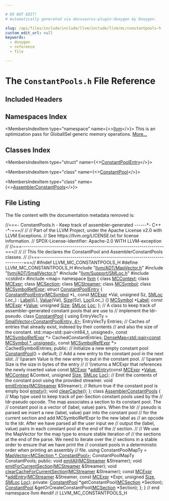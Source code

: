 ```yaml
---

# DO NOT EDIT!
# Automatically generated via docusaurus-plugin-doxygen by Doxygen.

slug: /api/files/include/include/llvm/include/llvm/mc/constantpools-h
custom_edit_url: null
keywords:
  - doxygen
  - reference
  - file

---
```





# The `ConstantPools.h` File Reference

<DoxygenPage pluginConfig={pluginConfig}>



## Included Headers

<IncludesList>
<IncludesListItem
  filePath="llvm/ADT/MapVector.h"
  permalink="/docs/api/files/include/include/llvm/include/llvm/adt/mapvector-h"
  isLocal="true" />
<IncludesListItem
  filePath="llvm/ADT/SmallVector.h"
  permalink="/docs/api/files/include/include/llvm/include/llvm/adt/smallvector-h"
  isLocal="true" />
<IncludesListItem
  filePath="llvm/Support/SMLoc.h"
  permalink="/docs/api/files/include/include/llvm/include/llvm/support/smloc-h"
  isLocal="true" />
<IncludesListItem
  filePath="cstdint"
  permalink=""
  isLocal="false" />
<IncludesListItem
  filePath="map"
  permalink=""
  isLocal="false" />
</IncludesList>

## Namespaces Index

<MembersIndex>

<MembersIndexItem
  type="namespace"
  name={<><a href="/docs/api/namespaces/llvm">llvm</a></>}>
This is an optimization pass for GlobalISel generic memory operations. <a href="/docs/api/namespaces/llvm/#details">More...</a>
</MembersIndexItem>

</MembersIndex>

## Classes Index

<MembersIndex>

<MembersIndexItem
  type="struct"
  name={<><a href="/docs/api/structs/llvm/constantpoolentry">ConstantPoolEntry</a></>}>
</MembersIndexItem>

<MembersIndexItem
  type="class"
  name={<><a href="/docs/api/classes/llvm/constantpool">ConstantPool</a></>}>
</MembersIndexItem>

<MembersIndexItem
  type="class"
  name={<><a href="/docs/api/classes/llvm/assemblerconstantpools">AssemblerConstantPools</a></>}>
</MembersIndexItem>

</MembersIndex>


## File Listing

The file content with the documentation metadata removed is:

<ProgramListing>

<Link id="l00001" /><CodeLine lineNumber="1"><span class="doxyHighlightComment">//===- ConstantPools.h - Keep track of assembler-generated ------&#42;- C++ -&#42;-===//</span></CodeLine>
<Link id="l00002" /><CodeLine lineNumber="2"><span class="doxyHighlightComment">//</span></CodeLine>
<Link id="l00003" /><CodeLine lineNumber="3"><span class="doxyHighlightComment">// Part of the LLVM Project, under the Apache License v2.0 with LLVM Exceptions.</span></CodeLine>
<Link id="l00004" /><CodeLine lineNumber="4"><span class="doxyHighlightComment">// See https://llvm.org/LICENSE.txt for license information.</span></CodeLine>
<Link id="l00005" /><CodeLine lineNumber="5"><span class="doxyHighlightComment">// SPDX-License-Identifier: Apache-2.0 WITH LLVM-exception</span></CodeLine>
<Link id="l00006" /><CodeLine lineNumber="6"><span class="doxyHighlightComment">//</span></CodeLine>
<Link id="l00007" /><CodeLine lineNumber="7"><span class="doxyHighlightComment">//===----------------------------------------------------------------------===//</span></CodeLine>
<Link id="l00008" /><CodeLine lineNumber="8"><span class="doxyHighlightComment">//</span></CodeLine>
<Link id="l00009" /><CodeLine lineNumber="9"><span class="doxyHighlightComment">// This file declares the ConstantPool and AssemblerConstantPools classes.</span></CodeLine>
<Link id="l00010" /><CodeLine lineNumber="10"><span class="doxyHighlightComment">//</span></CodeLine>
<Link id="l00011" /><CodeLine lineNumber="11"><span class="doxyHighlightComment">//===----------------------------------------------------------------------===//</span></CodeLine>
<Link id="l00012" /><CodeLine lineNumber="12"></CodeLine>
<Link id="l00013" /><CodeLine lineNumber="13"><span class="doxyHighlightPreprocessor">#ifndef LLVM&#95;MC&#95;CONSTANTPOOLS&#95;H</span></CodeLine>
<Link id="l00014" /><CodeLine lineNumber="14"><span class="doxyHighlightPreprocessor">#define LLVM&#95;MC&#95;CONSTANTPOOLS&#95;H</span></CodeLine>
<Link id="l00015" /><CodeLine lineNumber="15"></CodeLine>
<Link id="l00016" /><CodeLine lineNumber="16"><span class="doxyHighlightPreprocessor">#include &quot;<a href="/docs/api/files/include/include/llvm/include/llvm/adt/mapvector-h">llvm/ADT/MapVector.h</a>&quot;</span></CodeLine>
<Link id="l00017" /><CodeLine lineNumber="17"><span class="doxyHighlightPreprocessor">#include &quot;<a href="/docs/api/files/include/include/llvm/include/llvm/adt/smallvector-h">llvm/ADT/SmallVector.h</a>&quot;</span></CodeLine>
<Link id="l00018" /><CodeLine lineNumber="18"><span class="doxyHighlightPreprocessor">#include &quot;<a href="/docs/api/files/include/include/llvm/include/llvm/support/smloc-h">llvm/Support/SMLoc.h</a>&quot;</span></CodeLine>
<Link id="l00019" /><CodeLine lineNumber="19"><span class="doxyHighlightPreprocessor">#include &lt;cstdint&gt;</span></CodeLine>
<Link id="l00020" /><CodeLine lineNumber="20"><span class="doxyHighlightPreprocessor">#include &lt;map&gt;</span></CodeLine>
<Link id="l00021" /><CodeLine lineNumber="21"></CodeLine>
<Link id="l00022" /><CodeLine lineNumber="22"><span class="doxyHighlightKeyword">namespace </span><span class="doxyHighlight"><a href="/docs/api/namespaces/llvm">llvm</a> &#123;</span></CodeLine>
<Link id="l00023" /><CodeLine lineNumber="23"></CodeLine>
<Link id="l00024" /><CodeLine lineNumber="24"><span class="doxyHighlightKeyword">class </span><span class="doxyHighlight"><a href="/docs/api/classes/llvm/mccontext">MCContext</a>;</span></CodeLine>
<Link id="l00025" /><CodeLine lineNumber="25"><span class="doxyHighlightKeyword">class </span><span class="doxyHighlight"><a href="/docs/api/classes/llvm/mcexpr">MCExpr</a>;</span></CodeLine>
<Link id="l00026" /><CodeLine lineNumber="26"><span class="doxyHighlightKeyword">class </span><span class="doxyHighlight"><a href="/docs/api/classes/llvm/mcsection">MCSection</a>;</span></CodeLine>
<Link id="l00027" /><CodeLine lineNumber="27"><span class="doxyHighlightKeyword">class </span><span class="doxyHighlight"><a href="/docs/api/classes/llvm/mcstreamer">MCStreamer</a>;</span></CodeLine>
<Link id="l00028" /><CodeLine lineNumber="28"><span class="doxyHighlightKeyword">class </span><span class="doxyHighlight"><a href="/docs/api/classes/llvm/mcsymbol">MCSymbol</a>;</span></CodeLine>
<Link id="l00029" /><CodeLine lineNumber="29"><span class="doxyHighlightKeyword">class </span><span class="doxyHighlight"><a href="/docs/api/classes/llvm/mcsymbolrefexpr">MCSymbolRefExpr</a>;</span></CodeLine>
<Link id="l00030" /><CodeLine lineNumber="30"></CodeLine>
<Link id="l00031" /><CodeLine lineNumber="31" lineLink="/docs/api/structs/llvm/constantpoolentry"><span class="doxyHighlightKeyword">struct </span><span class="doxyHighlight"><a href="/docs/api/structs/llvm/constantpoolentry/#ae18090539593654c498c412546315555">ConstantPoolEntry</a> &#123;</span></CodeLine>
<Link id="l00032" /><CodeLine lineNumber="32" lineLink="/docs/api/structs/llvm/constantpoolentry/#ae18090539593654c498c412546315555"><span class="doxyHighlight">  <a href="/docs/api/structs/llvm/constantpoolentry/#ae18090539593654c498c412546315555">ConstantPoolEntry</a>(<a href="/docs/api/classes/llvm/mcsymbol">MCSymbol</a> &#42;L, </span><span class="doxyHighlightKeyword">const</span><span class="doxyHighlight"> <a href="/docs/api/classes/llvm/mcexpr">MCExpr</a> &#42;Val, </span><span class="doxyHighlightKeywordType">unsigned</span><span class="doxyHighlight"> Sz, <a href="/docs/api/classes/llvm/smloc">SMLoc</a> Loc&#95;)</span></CodeLine>
<Link id="l00033" /><CodeLine lineNumber="33"><span class="doxyHighlight">    : <a href="/docs/api/structs/llvm/constantpoolentry/#a35313b34b219ae8ab4736c3560c400fc">Label</a>(L), <a href="/docs/api/structs/llvm/constantpoolentry/#aef9bfbb36ef818fffd0c7d3e7e5872ac">Value</a>(Val), <a href="/docs/api/structs/llvm/constantpoolentry/#a6f12c11dfc74743c315fd2779e885eb3">Size</a>(Sz), <a href="/docs/api/structs/llvm/constantpoolentry/#adfd555f4f711e50fbdca82b40774e729">Loc</a>(Loc&#95;) &#123;&#125;</span></CodeLine>
<Link id="l00034" /><CodeLine lineNumber="34"></CodeLine>
<Link id="l00035" /><CodeLine lineNumber="35" lineLink="/docs/api/structs/llvm/constantpoolentry/#a35313b34b219ae8ab4736c3560c400fc"><span class="doxyHighlight">  <a href="/docs/api/classes/llvm/mcsymbol">MCSymbol</a> &#42;<a href="/docs/api/structs/llvm/constantpoolentry/#a35313b34b219ae8ab4736c3560c400fc">Label</a>;</span></CodeLine>
<Link id="l00036" /><CodeLine lineNumber="36" lineLink="/docs/api/structs/llvm/constantpoolentry/#aef9bfbb36ef818fffd0c7d3e7e5872ac"><span class="doxyHighlight">  </span><span class="doxyHighlightKeyword">const</span><span class="doxyHighlight"> <a href="/docs/api/classes/llvm/mcexpr">MCExpr</a> &#42;<a href="/docs/api/structs/llvm/constantpoolentry/#aef9bfbb36ef818fffd0c7d3e7e5872ac">Value</a>;</span></CodeLine>
<Link id="l00037" /><CodeLine lineNumber="37" lineLink="/docs/api/structs/llvm/constantpoolentry/#a6f12c11dfc74743c315fd2779e885eb3"><span class="doxyHighlight">  </span><span class="doxyHighlightKeywordType">unsigned</span><span class="doxyHighlight"> <a href="/docs/api/structs/llvm/constantpoolentry/#a6f12c11dfc74743c315fd2779e885eb3">Size</a>;</span></CodeLine>
<Link id="l00038" /><CodeLine lineNumber="38" lineLink="/docs/api/structs/llvm/constantpoolentry/#adfd555f4f711e50fbdca82b40774e729"><span class="doxyHighlight">  <a href="/docs/api/classes/llvm/smloc">SMLoc</a> <a href="/docs/api/structs/llvm/constantpoolentry/#adfd555f4f711e50fbdca82b40774e729">Loc</a>;</span></CodeLine>
<Link id="l00039" /><CodeLine lineNumber="39"><span class="doxyHighlight">&#125;;</span></CodeLine>
<Link id="l00040" /><CodeLine lineNumber="40"></CodeLine>
<Link id="l00041" /><CodeLine lineNumber="41"><span class="doxyHighlightComment">// A class to keep track of assembler-generated constant pools that are use to</span></CodeLine>
<Link id="l00042" /><CodeLine lineNumber="42"><span class="doxyHighlightComment">// implement the ldr-pseudo.</span></CodeLine>
<Link id="l00043" /><CodeLine lineNumber="43" lineLink="/docs/api/classes/llvm/constantpool"><span class="doxyHighlightKeyword">class </span><span class="doxyHighlight"><a href="/docs/api/classes/llvm/constantpool/#ac11efa53b4da0de3ca589c70257117c5">ConstantPool</a> &#123;</span></CodeLine>
<Link id="l00044" /><CodeLine lineNumber="44"><span class="doxyHighlight">  </span><span class="doxyHighlightKeyword">using </span><span class="doxyHighlight">EntryVecTy = <a href="/docs/api/classes/llvm/smallvector">SmallVector&lt;ConstantPoolEntry, 4&gt;</a>;</span></CodeLine>
<Link id="l00045" /><CodeLine lineNumber="45"><span class="doxyHighlight">  EntryVecTy Entries;</span></CodeLine>
<Link id="l00046" /><CodeLine lineNumber="46"></CodeLine>
<Link id="l00047" /><CodeLine lineNumber="47"><span class="doxyHighlight">  </span><span class="doxyHighlightComment">// Caches of entries that already exist, indexed by their contents</span></CodeLine>
<Link id="l00048" /><CodeLine lineNumber="48"><span class="doxyHighlight">  </span><span class="doxyHighlightComment">// and also the size of the constant.</span></CodeLine>
<Link id="l00049" /><CodeLine lineNumber="49"><span class="doxyHighlight">  std::map&lt;std::pair&lt;int64&#95;t, unsigned&gt;, </span><span class="doxyHighlightKeyword">const</span><span class="doxyHighlight"> <a href="/docs/api/classes/llvm/mcsymbolrefexpr">MCSymbolRefExpr</a> &#42;&gt;</span></CodeLine>
<Link id="l00050" /><CodeLine lineNumber="50"><span class="doxyHighlight">      CachedConstantEntries;</span></CodeLine>
<Link id="l00051" /><CodeLine lineNumber="51"><span class="doxyHighlight">  <a href="/docs/api/classes/llvm/densemap">DenseMap&lt;std::pair&lt;const MCSymbol &#42;, unsigned&gt;</a>, </span><span class="doxyHighlightKeyword">const</span><span class="doxyHighlight"> <a href="/docs/api/classes/llvm/mcsymbolrefexpr">MCSymbolRefExpr</a> &#42;&gt;</span></CodeLine>
<Link id="l00052" /><CodeLine lineNumber="52"><span class="doxyHighlight">      CachedSymbolEntries;</span></CodeLine>
<Link id="l00053" /><CodeLine lineNumber="53"></CodeLine>
<Link id="l00054" /><CodeLine lineNumber="54"><span class="doxyHighlightKeyword">public</span><span class="doxyHighlight">:</span></CodeLine>
<Link id="l00055" /><CodeLine lineNumber="55"><span class="doxyHighlight">  </span><span class="doxyHighlightComment">// Initialize a new empty constant pool</span></CodeLine>
<Link id="l00056" /><CodeLine lineNumber="56" lineLink="/docs/api/classes/llvm/constantpool/#ac11efa53b4da0de3ca589c70257117c5"><span class="doxyHighlight">  <a href="/docs/api/classes/llvm/constantpool/#ac11efa53b4da0de3ca589c70257117c5">ConstantPool</a>() = </span><span class="doxyHighlightKeywordFlow">default</span><span class="doxyHighlight">;</span></CodeLine>
<Link id="l00057" /><CodeLine lineNumber="57"></CodeLine>
<Link id="l00058" /><CodeLine lineNumber="58"><span class="doxyHighlight">  </span><span class="doxyHighlightComment">// Add a new entry to the constant pool in the next slot.</span></CodeLine>
<Link id="l00059" /><CodeLine lineNumber="59"><span class="doxyHighlight">  </span><span class="doxyHighlightComment">// \\param Value is the new entry to put in the constant pool.</span></CodeLine>
<Link id="l00060" /><CodeLine lineNumber="60"><span class="doxyHighlight">  </span><span class="doxyHighlightComment">// \\param Size is the size in bytes of the entry</span></CodeLine>
<Link id="l00061" /><CodeLine lineNumber="61"><span class="doxyHighlight">  </span><span class="doxyHighlightComment">//</span></CodeLine>
<Link id="l00062" /><CodeLine lineNumber="62"><span class="doxyHighlight">  </span><span class="doxyHighlightComment">// \\returns a MCExpr that references the newly inserted value</span></CodeLine>
<Link id="l00063" /><CodeLine lineNumber="63"><span class="doxyHighlight">  </span><span class="doxyHighlightKeyword">const</span><span class="doxyHighlight"> <a href="/docs/api/classes/llvm/mcexpr">MCExpr</a> &#42;<a href="/docs/api/classes/llvm/constantpool/#a9d1e0d3d33bca317531734dc3f1ba547">addEntry</a>(</span><span class="doxyHighlightKeyword">const</span><span class="doxyHighlight"> <a href="/docs/api/classes/llvm/mcexpr">MCExpr</a> &#42;<a href="/docs/api/classes/llvm/value">Value</a>, <a href="/docs/api/classes/llvm/mccontext">MCContext</a> &amp;Context,</span></CodeLine>
<Link id="l00064" /><CodeLine lineNumber="64"><span class="doxyHighlight">                         </span><span class="doxyHighlightKeywordType">unsigned</span><span class="doxyHighlight"> <a href="/docs/api/files/lib/lib/analysis/inlineorder-cpp/#a7ee6f0cb51c3b9056199e9a0001fe8c3a6f6cb72d544962fa333e2e34ce64f719">Size</a>, <a href="/docs/api/classes/llvm/smloc">SMLoc</a> <a href="/docs/api/namespaces/llvm/loc">Loc</a>);</span></CodeLine>
<Link id="l00065" /><CodeLine lineNumber="65"></CodeLine>
<Link id="l00066" /><CodeLine lineNumber="66"><span class="doxyHighlight">  </span><span class="doxyHighlightComment">// Emit the contents of the constant pool using the provided streamer.</span></CodeLine>
<Link id="l00067" /><CodeLine lineNumber="67"><span class="doxyHighlight">  </span><span class="doxyHighlightKeywordType">void</span><span class="doxyHighlight"> <a href="/docs/api/classes/llvm/constantpool/#ac62d870b374d12290edc181c27cdbdf6">emitEntries</a>(<a href="/docs/api/classes/llvm/mcstreamer">MCStreamer</a> &amp;Streamer);</span></CodeLine>
<Link id="l00068" /><CodeLine lineNumber="68"></CodeLine>
<Link id="l00069" /><CodeLine lineNumber="69"><span class="doxyHighlight">  </span><span class="doxyHighlightComment">// Return true if the constant pool is empty</span></CodeLine>
<Link id="l00070" /><CodeLine lineNumber="70"><span class="doxyHighlight">  </span><span class="doxyHighlightKeywordType">bool</span><span class="doxyHighlight"> <a href="/docs/api/classes/llvm/constantpool/#ad67133bd8e134839089953e5bd72c30d">empty</a>();</span></CodeLine>
<Link id="l00071" /><CodeLine lineNumber="71"></CodeLine>
<Link id="l00072" /><CodeLine lineNumber="72"><span class="doxyHighlight">  </span><span class="doxyHighlightKeywordType">void</span><span class="doxyHighlight"> <a href="/docs/api/classes/llvm/constantpool/#a6b267ae25e14db9b607f34d593aa3376">clearCache</a>();</span></CodeLine>
<Link id="l00073" /><CodeLine lineNumber="73"><span class="doxyHighlight">&#125;;</span></CodeLine>
<Link id="l00074" /><CodeLine lineNumber="74"></CodeLine>
<Link id="l00075" /><CodeLine lineNumber="75" lineLink="/docs/api/classes/llvm/assemblerconstantpools"><span class="doxyHighlightKeyword">class </span><span class="doxyHighlight"><a href="/docs/api/classes/llvm/assemblerconstantpools">AssemblerConstantPools</a> &#123;</span></CodeLine>
<Link id="l00076" /><CodeLine lineNumber="76"><span class="doxyHighlight">  </span><span class="doxyHighlightComment">// Map type used to keep track of per-Section constant pools used by the</span></CodeLine>
<Link id="l00077" /><CodeLine lineNumber="77"><span class="doxyHighlight">  </span><span class="doxyHighlightComment">// ldr-pseudo opcode. The map associates a section to its constant pool. The</span></CodeLine>
<Link id="l00078" /><CodeLine lineNumber="78"><span class="doxyHighlight">  </span><span class="doxyHighlightComment">// constant pool is a vector of (label, value) pairs. When the ldr</span></CodeLine>
<Link id="l00079" /><CodeLine lineNumber="79"><span class="doxyHighlight">  </span><span class="doxyHighlightComment">// pseudo is parsed we insert a new (label, value) pair into the constant pool</span></CodeLine>
<Link id="l00080" /><CodeLine lineNumber="80"><span class="doxyHighlight">  </span><span class="doxyHighlightComment">// for the current section and add MCSymbolRefExpr to the new label as</span></CodeLine>
<Link id="l00081" /><CodeLine lineNumber="81"><span class="doxyHighlight">  </span><span class="doxyHighlightComment">// an opcode to the ldr. After we have parsed all the user input we</span></CodeLine>
<Link id="l00082" /><CodeLine lineNumber="82"><span class="doxyHighlight">  </span><span class="doxyHighlightComment">// output the (label, value) pairs in each constant pool at the end of the</span></CodeLine>
<Link id="l00083" /><CodeLine lineNumber="83"><span class="doxyHighlight">  </span><span class="doxyHighlightComment">// section.</span></CodeLine>
<Link id="l00084" /><CodeLine lineNumber="84"><span class="doxyHighlight">  </span><span class="doxyHighlightComment">//</span></CodeLine>
<Link id="l00085" /><CodeLine lineNumber="85"><span class="doxyHighlight">  </span><span class="doxyHighlightComment">// We use the MapVector for the map type to ensure stable iteration of</span></CodeLine>
<Link id="l00086" /><CodeLine lineNumber="86"><span class="doxyHighlight">  </span><span class="doxyHighlightComment">// the sections at the end of the parse. We need to iterate over the</span></CodeLine>
<Link id="l00087" /><CodeLine lineNumber="87"><span class="doxyHighlight">  </span><span class="doxyHighlightComment">// sections in a stable order to ensure that we have print the</span></CodeLine>
<Link id="l00088" /><CodeLine lineNumber="88"><span class="doxyHighlight">  </span><span class="doxyHighlightComment">// constant pools in a deterministic order when printing an assembly</span></CodeLine>
<Link id="l00089" /><CodeLine lineNumber="89"><span class="doxyHighlight">  </span><span class="doxyHighlightComment">// file.</span></CodeLine>
<Link id="l00090" /><CodeLine lineNumber="90"><span class="doxyHighlight">  </span><span class="doxyHighlightKeyword">using </span><span class="doxyHighlight">ConstantPoolMapTy = <a href="/docs/api/classes/llvm/mapvector">MapVector&lt;MCSection &#42;, ConstantPool&gt;</a>;</span></CodeLine>
<Link id="l00091" /><CodeLine lineNumber="91"><span class="doxyHighlight">  ConstantPoolMapTy ConstantPools;</span></CodeLine>
<Link id="l00092" /><CodeLine lineNumber="92"></CodeLine>
<Link id="l00093" /><CodeLine lineNumber="93"><span class="doxyHighlightKeyword">public</span><span class="doxyHighlight">:</span></CodeLine>
<Link id="l00094" /><CodeLine lineNumber="94"><span class="doxyHighlight">  </span><span class="doxyHighlightKeywordType">void</span><span class="doxyHighlight"> <a href="/docs/api/classes/llvm/assemblerconstantpools/#a53461cd55c069f2ae89df5c45b71ce83">emitAll</a>(<a href="/docs/api/classes/llvm/mcstreamer">MCStreamer</a> &amp;Streamer);</span></CodeLine>
<Link id="l00095" /><CodeLine lineNumber="95"><span class="doxyHighlight">  </span><span class="doxyHighlightKeywordType">void</span><span class="doxyHighlight"> <a href="/docs/api/classes/llvm/assemblerconstantpools/#ab384d9d85bfa8aad47ac23f346b08a87">emitForCurrentSection</a>(<a href="/docs/api/classes/llvm/mcstreamer">MCStreamer</a> &amp;Streamer);</span></CodeLine>
<Link id="l00096" /><CodeLine lineNumber="96"><span class="doxyHighlight">  </span><span class="doxyHighlightKeywordType">void</span><span class="doxyHighlight"> <a href="/docs/api/classes/llvm/assemblerconstantpools/#a74ada55ccb1288908e7ea2c6ab52bc4f">clearCacheForCurrentSection</a>(<a href="/docs/api/classes/llvm/mcstreamer">MCStreamer</a> &amp;Streamer);</span></CodeLine>
<Link id="l00097" /><CodeLine lineNumber="97"><span class="doxyHighlight">  </span><span class="doxyHighlightKeyword">const</span><span class="doxyHighlight"> <a href="/docs/api/classes/llvm/mcexpr">MCExpr</a> &#42;<a href="/docs/api/classes/llvm/assemblerconstantpools/#acbc7759a8d05ed32ae7d656282f33545">addEntry</a>(<a href="/docs/api/classes/llvm/mcstreamer">MCStreamer</a> &amp;Streamer, </span><span class="doxyHighlightKeyword">const</span><span class="doxyHighlight"> <a href="/docs/api/classes/llvm/mcexpr">MCExpr</a> &#42;Expr,</span></CodeLine>
<Link id="l00098" /><CodeLine lineNumber="98"><span class="doxyHighlight">                         </span><span class="doxyHighlightKeywordType">unsigned</span><span class="doxyHighlight"> <a href="/docs/api/files/lib/lib/analysis/inlineorder-cpp/#a7ee6f0cb51c3b9056199e9a0001fe8c3a6f6cb72d544962fa333e2e34ce64f719">Size</a>, <a href="/docs/api/classes/llvm/smloc">SMLoc</a> <a href="/docs/api/namespaces/llvm/loc">Loc</a>);</span></CodeLine>
<Link id="l00099" /><CodeLine lineNumber="99"></CodeLine>
<Link id="l00100" /><CodeLine lineNumber="100"><span class="doxyHighlightKeyword">private</span><span class="doxyHighlight">:</span></CodeLine>
<Link id="l00101" /><CodeLine lineNumber="101"><span class="doxyHighlight">  <a href="/docs/api/classes/llvm/constantpool">ConstantPool</a> &#42;getConstantPool(<a href="/docs/api/classes/llvm/mcsection">MCSection</a> &#42;Section);</span></CodeLine>
<Link id="l00102" /><CodeLine lineNumber="102"><span class="doxyHighlight">  <a href="/docs/api/classes/llvm/constantpool">ConstantPool</a> &amp;getOrCreateConstantPool(<a href="/docs/api/classes/llvm/mcsection">MCSection</a> &#42;Section);</span></CodeLine>
<Link id="l00103" /><CodeLine lineNumber="103"><span class="doxyHighlight">&#125;;</span></CodeLine>
<Link id="l00104" /><CodeLine lineNumber="104"></CodeLine>
<Link id="l00105" /><CodeLine lineNumber="105"><span class="doxyHighlight">&#125; </span><span class="doxyHighlightComment">// end namespace llvm</span></CodeLine>
<Link id="l00106" /><CodeLine lineNumber="106"></CodeLine>
<Link id="l00107" /><CodeLine lineNumber="107"><span class="doxyHighlightPreprocessor">#endif </span><span class="doxyHighlightComment">// LLVM&#95;MC&#95;CONSTANTPOOLS&#95;H</span></CodeLine>

</ProgramListing>


</DoxygenPage>
